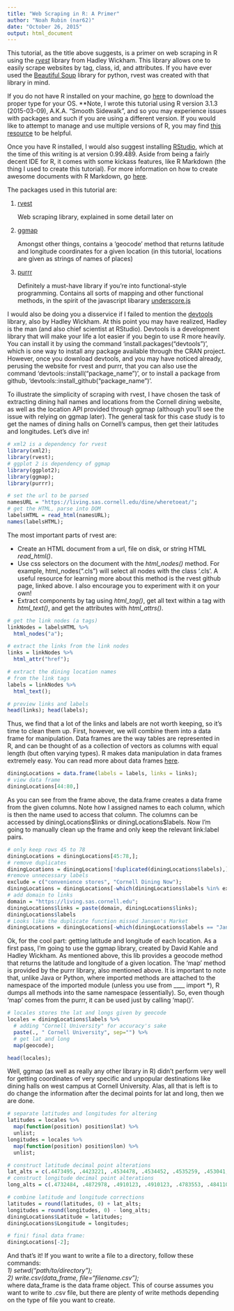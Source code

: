 ```yaml
---
title: "Web Scraping in R: A Primer"
author: "Noah Rubin (nar62)"
date: "October 26, 2015"
output: html_document
---
```


<p>
This tutorial, as the title above suggests, is a primer on web scraping in R using the <a href="https://github.com/hadley/rvest"><i>rvest</i></a> library from Hadley Wickham.  This library allows one to easily scrape websites by tag, class, id, and attributes.  If you have ever used the <a href="http://www.crummy.com/software/BeautifulSoup/">Beautiful Soup</a> library for python, rvest was created with that library in mind.  <br>

If you do not have R installed on your machine, go <a href="https://cran.r-project.org/">here</a> to download the proper type for your OS. **Note, I wrote this tutorial using R version 3.1.3 (2015-03-09), A.K.A. "Smooth Sidewalk", and so you may experience issues with packages and such if you are using a different version.  If you would like to attempt to manage and use multiple versions of R, you may find <a href="https://support.rstudio.com/hc/en-us/articles/200486138-Using-Different-Versions-of-R">this resource</a> to be helpful. <br>

Once you have R installed, I would also suggest installing <a href="https://www.rstudio.com/products/rstudio/download/">RStudio</a>, which at the time of this writing is at version 0.99.489.  Aside from being a fairly decent IDE for R, it comes with some kickass features, like R Markdown (the thing I used to create this tutorial).  For more information on how to create awesome documents with R Markdown, go <a href="http://rmarkdown.rstudio.com/">here</a>. <br>

The packages used in this tutorial are:
<ol>
<li>
<a href="https://github.com/hadley/rvest">rvest</a>
<p> Web scraping library, explained in some detail later on </p>
</li>
<li>
<a href="https://cran.r-project.org/web/packages/ggmap/index.html">ggmap</a>
<p> Amongst other things, contains a 'geocode' method that returns latitude and longitude coordinates for a given location (in this tutorial, locations are given as strings of names of places) </p>
</li>
<li>
<a href="https://github.com/hadley/purrr">purrr</a>
<p> Definitely a must-have library if you're into functional-style programming.  Contains all sorts of mapping and other functional methods, in the spirit of the javascript libarary <a href="http://underscorejs.org/">underscore.js</a> </p>
</li>
</ol>
<p>
I would also be doing you a disservice if I failed to mention the <a href="https://github.com/hadley/devtools">devtools</a> library, also by Hadley Wickham.  At this point you may have realized, Hadley is the man (and also chief scientist at RStudio).  Devtools is a development library that will make your life a lot easier if you begin to use R more heavily.  You can install it by using the command 'install.packages("devtools")', which is one way to install any package available through the CRAN project.  However, once you download devtools, and you may have noticed already, perusing the website for rvest and purrr, that you can also use the command 'devtools::install("package_name")', or to install a package from github, 'devtools::install_github("package_name")'. <br>

To illustrate the simplicity of scraping with rvest, I have chosen the task of extracting dining hall names and locations from the Cornell dining website, as well as the location API provided through ggmap (although you'll see the issue with relying on ggmap later).  The general task for this case study is to get the names of dining halls on Cornell's campus, then get their latitudes and longitudes.  Let's dive in!
</p>
</p>
```r
# xml2 is a dependency for rvest
library(xml2);
library(rvest);
# ggplot 2 is dependency of ggmap
library(ggplot2);
library(ggmap);
library(purrr);

# set the url to be parsed
namesURL = "https://living.sas.cornell.edu/dine/wheretoeat/";
# get the HTML, parse into DOM
labelsHTML = read_html(namesURL);
names(labelsHTML);
```
<p>
The most important parts of rvest are:
<ul>
<li>
Create an HTML document from a url, file on disk, or string HTML <i>read_html()</i>.
</li>
<li>
Use css selectors on the document with the <i>html_nodes()</i> method.  For example, html_nodes(".cls") will select all nodes with the class '.cls'.  A useful resource for learning more about this method is the rvest github page, linked above.  I also encourage you to experiment with it on your own!
</li>
<li>
Extract components by tag using <i>html_tag()</i>, get all text within a tag with <i>html_text()</i>, and get the attributes with <i>html_attrs()</i>.
</li>
</ul>
</p>
```r
# get the link nodes (a tags)
linkNodes = labelsHTML %>%
  html_nodes("a");

# extract the links from the link nodes
links = linkNodes %>%
  html_attr("href");

# extract the dining location names
# from the link tags
labels = linkNodes %>%
  html_text();

# preview links and labels
head(links); head(labels);
```
<p>
Thus, we find that a lot of the links and labels are not worth keeping, 
so it's time to clean them up. First, however, we will combine
them into a data frame for manipulation.  Data frames are the way tables are represented in R, and can be thought of as a collection of vectors as columns with equal length (but often varying types).  R makes data manipulation in data frames extremely easy.  You can read more about data frames <a href="http://www.r-tutor.com/r-introduction/data-frame">here</a>.
</p>
```r
diningLocations = data.frame(labels = labels, links = links);
# view data frame
diningLocations[44:80,]
```
<p>
As you can see from the frame above, the data.frame creates a data frame from the given columns.  Note how I assigned names to each column, which is then the name used to access that column.  The columns can be accessed by diningLocations\$links or diningLocations\$labels.  Now I'm going to manually clean up the frame and only keep the relevant link:label pairs.
</p>
```r
# only keep rows 45 to 78
diningLocations = diningLocations[45:78,];
# remove duplicates
diningLocations = diningLocations[!duplicated(diningLocations$labels),];
#remove unnecessary labels
exclude = c("convenience stores", "Cornell Dining Now");
diningLocations = diningLocations[-which(diningLocations$labels %in% exclude),];
# add domain to links
domain = "https://living.sas.cornell.edu";
diningLocations$links = paste(domain, diningLocations$links);
diningLocations$labels
# Looks like the duplicate function missed Jansen's Market
diningLocations = diningLocations[-which(diningLocations$labels == "Jansen’s Market"),];
```
<p>
Ok, for the cool part: getting latitude and longitude of each location.  As a first pass, I'm going to use the ggmap library, created by David Kahle and Hadley Wickham. As mentioned above, this lib provides a geocode method that returns the latitude and longitude of a given location.  The 'map' method is provided by the purrr library, also mentioned above.  It is important to note that, unlike Java or Python, where imported methods are attached to the namespace of the imported module (unless you use from ____ import *), R dumps all methods into the same namespace (essentially).  So, even though 'map' comes from the purrr, it can be used just by calling 'map()'.
</p>
```r
# locales stores the lat and longs given by geocode
locales = diningLocations$labels %>%
  # adding "Cornell University" for accuracy's sake
  paste(., " Cornell University", sep="") %>%
  # get lat and long
  map(geocode);
```
```r
head(locales);
```
<p>
Well, ggmap (as well as really any other library in R) didn't perform very well for getting coordinates of very specific and unpopular destinations like dining halls on west campus at Cornell University. Alas, all that is left is to do change the information after the decimal points for lat and long, then we are done.
</p>
```r
# separate latitudes and longitudes for altering
latitudes = locales %>%
  map(function(position) position$lat) %>%
  unlist;
longitudes = locales %>%
  map(function(position) position$lon) %>%
  unlist;

# construct latitude decimal point alterations
lat_alts = c(.4473495, .4423221, .4534478, .4534452, .4535259, .453041, .4559407, .4535825, .4480805, .4457864, .4467172, .4484227, .4482542, .4466849, .4508134, .450099, .4467172, .4500624, .4443652, .446679, .4472154, .446891, .4478062, .4483435, .4488146, .4472589, .4468473, .4479873, .4439353);
# construct longitude decimal point alterations
long_alts = c(.4732484, .4872978, .4910123, .4910123, .4783553, .4841109, .4796581, .4783072, .4867747, .4854713, .4878249, .4832169, .4814839, .4863926, .4862022, .4836112, .4878249, .4814158, .4845526, .4857208, .484334, .4799113, .4815657, .4917249, .4916712, .4909148, .4916337, .4893484, .4897629);

# combine latitude and longitude corrections
latitudes = round(latitudes, 0) + lat_alts;
longitudes = round(longitudes, 0) - long_alts;
diningLocations$Latitude = latitudes;
diningLocations$Longitude = longitudes;

# fini! final data frame:
diningLocations[-2];
```
<p>
And that's it! If you want to write a file to a directory, follow these commands: <br>
<i> 1) setwd("path/to/directory"); </i> <br>
<i> 2) write.csv(data_frame, file="filename.csv"); </i> <br>
where data_frame is the data frame object.  This of course assumes you want to write to .csv file, but there are plenty of write methods depending on the type of file you want to create.
</p>